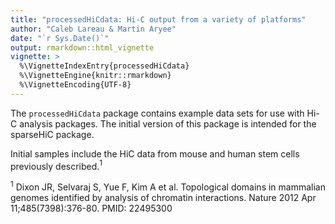 ```yaml
---
title: "processedHiCdata: Hi-C output from a variety of platforms"
author: "Caleb Lareau & Martin Aryee"
date: "`r Sys.Date()`"
output: rmarkdown::html_vignette
vignette: >
  %\VignetteIndexEntry{processedHiCdata}
  %\VignetteEngine{knitr::rmarkdown}
  %\VignetteEncoding{UTF-8}
---
```


The `processedHiCdata` package contains example data sets for use with Hi-C
analysis packages. The initial version of this package is intended for 
the sparseHiC package.

Initial samples include the HiC data from mouse and human stem cells
previously described.$^1$


$^1$ Dixon JR, Selvaraj S, Yue F, Kim A et al. Topological domains in
mammalian genomes identified by analysis of chromatin interactions.
Nature 2012 Apr 11;485(7398):376-80. PMID: 22495300

